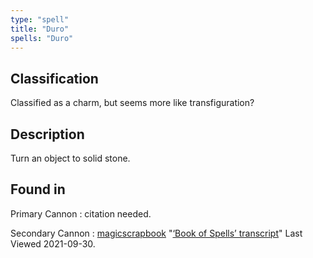 ```yaml
---
type: "spell"
title: "Duro"
spells: "Duro"
---
```


## Classification

Classified as a charm, but seems more like transfiguration?

## Description

Turn an object to solid stone.

## Found in

Primary Cannon
:   citation needed.

Secondary Cannon
:   [magicscrapbook](https://magicscrapbook.tumblr.com/)
    "[‘Book of Spells’ transcript](https://magicscrapbook.tumblr.com/post/162085200042/book-of-spells-transcript)"
    Last Viewed 2021-09-30.
